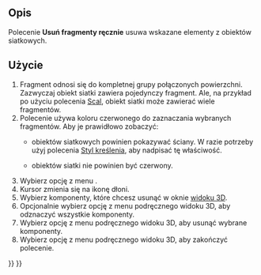 <languages/>

{{Docnav/pl
|[[Mesh_RemoveComponents/pl|Usuń elementy]]
|[[Mesh_Segmentation/pl|Utwórz segmenty siatki]]
|[[Mesh_Workbench/pl|środowisko pracy Siatka]]
|IconL=Mesh_RemoveComponents.svg
|IconR=Mesh_Segmentation.svg
|IconC=Workbench_Mesh.svg
}}

{{GuiCommand/pl
|Name=Mesh RemoveCompByHand
|Name/pl=Siatka: Usuń elementy Interaktywnie
|MenuLocation=Siatki → Usuń elementy ręcznie ...
|Workbenches=[[Mesh_Workbench/pl|Siatka]]
|SeeAlso=[[Mesh_RemoveComponents/pl|Usuń elementy]], [[Arch_SplitMesh/pl|Podziel siatkę]]
}}

<span id="Description"></span>
==Opis==

Polecenie '''Usuń fragmenty ręcznie''' usuwa wskazane elementy z obiektów siatkowych.

<span id="Usage"></span>
==Użycie==

# Fragment odnosi się do kompletnej grupy połączonych powierzchni. Zazwyczaj obiekt siatki zawiera pojedynczy fragment. Ale, na przykład po użyciu polecenia [[Mesh_Merge/pl|Scal]], obiekt siatki może zawierać wiele fragmentów.
# Polecenie używa koloru czerwonego do zaznaczania wybranych fragmentów. Aby je prawidłowo zobaczyć:
#* {{PropertyView|Tryb wyświetlania}} obiektów siatkowych powinien pokazywać ściany. W razie potrzeby użyj polecenia [[Std_DrawStyle/pl|Styl kreślenia]], aby nadpisać tę właściwość.
#* {{PropertyView|Kolor kształtu}} obiektów siatki nie powinien być czerwony.
# Wybierz opcję z menu {{MenuCommand|Siatki → [[Image:Mesh_RemoveCompByHand.svg|16px]] Usuń fragmenty ręcznie ...}}.
# Kursor zmienia się na ikonę dłoni.
# Wybierz komponenty, które chcesz usunąć w oknie [[3D_view/pl|widoku 3D]].
# Opcjonalnie wybierz opcję {{MenuCommand|Wyczyść zaznaczone powierzchnie}} z menu podręcznego widoku 3D, aby odznaczyć wszystkie komponenty.
# Wybierz opcję {{MenuCommand|Usuń zaznaczone powierzchnie}} z menu podręcznego widoku 3D, aby usunąć wybrane komponenty.
# Wybierz opcję {{MenuCommand|Opuść tryb usuwania}} z menu podręcznego widoku 3D, aby zakończyć polecenie.


{{Docnav/pl
|[[Mesh_RemoveComponents/pl|Usuń elementy]]
|[[Mesh_Segmentation/pl|Utwórz segmenty siatki]]
|[[Mesh_Workbench/pl|środowisko pracy Siatka]]
|IconL=Mesh_RemoveComponents.svg
|IconR=Mesh_Segmentation.svg
|IconC=Workbench_Mesh.svg
}}

{{Mesh Tools navi{{#translation:}}}}
{{Userdocnavi{{#translation:}}}}
{{clear}}